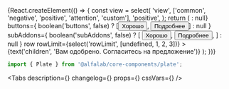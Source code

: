 


<Meta title='Компоненты/Прочие компоненты/Plate' component={Plate} />

<!-- Canvas -->

<Story name='Plate'>
    {React.createElement(() => {
        const view = select(
            'view',
            ['common', 'negative', 'positive', 'attention', 'custom'],
            'positive',
        );
        return (
            <Plate
                view={view}
                title={text('title', 'Поздравляем, полный успех')}
                foldable={boolean('foldable', false)}
                hasCloser={boolean('hasCloser', false)}
                rounded={boolean('rounded', true)}
                border={boolean('border', view !== 'custom')}
                shadow={boolean('shadow', false)}
                limitContentWidth={boolean('limitContentWidth', true)}
                titleView={select('titleView', ['bold', 'light'])}
                leftAddons={boolean('leftAddons', true) ? <CheckmarkOnCircleMIcon /> : null}
                buttons={
                    boolean('buttons', false)
                        ? [<Button view='primary'>Хорошо</Button>, <Button>Подробнее</Button>]
                        : null
                }
                subAddons={
                    boolean('subAddons', false)
                        ? [
                              <Button view='link' size='xxs'>
                                  Хорошо
                              </Button>,
                              <Button view='secondary' size='xxs'>
                                  Подробнее
                              </Button>,
                          ]
                        : null
                }
                row
                rowLimit={select('rowLimit', [undefined, 1, 2, 3])}
            >
                {text('children', 'Вам одобрено. Согласитесь на предложение')}
            </Plate>
        );
    })}
</Story>

<!-- Docs -->

<ComponentHeader
    name='Plate'
    version={version}
    package='@alfalab/core-components/plate'
    design='https://www.figma.com/file/cdNnkh2QdxuvYLrBm4cubM/Web-%3A%3A-Core-Default-Components?node-id=315%3A38165'
/>

```jsx
import { Plate } from '@alfalab/core-components/plate';
```

<Tabs
    description={<Description />}
    changelog={<Changelog />}
    props={<ArgsTable of={PlateTS} />}
    cssVars={<CssVars css={styles} />}
/>
